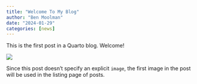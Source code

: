 ```yaml
---
title: "Welcome To My Blog"
author: "Ben Moolman"
date: "2024-01-29"
categories: [news]
---
```


This is the first post in a Quarto blog. Welcome!

![](thumbnail.jpg)

Since this post doesn't specify an explicit `image`, the first image in the post will be used in the listing page of posts.


